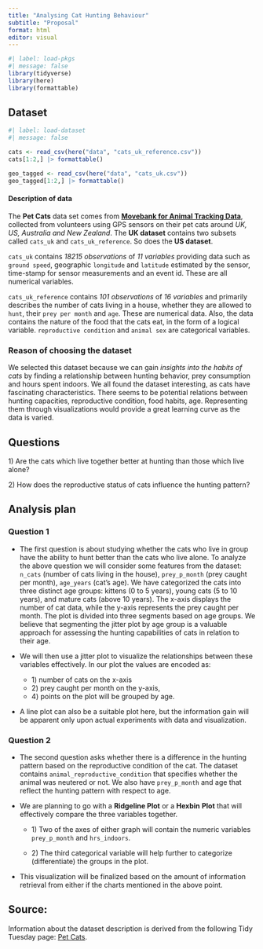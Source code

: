 ```yaml
---
title: "Analysing Cat Hunting Behaviour"
subtitle: "Proposal"
format: html
editor: visual
---
```


```r
#| label: load-pkgs
#| message: false
library(tidyverse)
library(here)
library(formattable)
```

## Dataset

```r
#| label: load-dataset
#| message: false

cats <- read_csv(here("data", "cats_uk_reference.csv"))
cats[1:2,] |> formattable()

geo_tagged <- read_csv(here("data", "cats_uk.csv"))
geo_tagged[1:2,] |> formattable()
```

#### **Description of data**

The **Pet Cats** data set comes from [**Movebank for Animal Tracking Data**](https://www.datarepository.movebank.org/handle/10255/move.882), collected from volunteers using GPS sensors on their pet cats around *UK, US, Australia and New Zealand*. The **UK dataset** contains two subsets called `cats_uk` and `cats_uk_reference`. So does the **US dataset**.

`cats_uk` contains *18215 observations* of *11 variables* providing data such as `ground speed`, geographic `longitude` and `latitude` estimated by the sensor, time-stamp for sensor measurements and an event id. These are all numerical variables.

`cats_uk_reference` contains *101 observations* of *16 variables* and primarily describes the number of cats living in a house, whether they are allowed to `hunt`, their `prey per month` and `age`. These are numerical data. Also, the data contains the nature of the food that the cats eat, in the form of a logical variable. `reproductive condition` and `animal sex` are categorical variables.

### Reason of choosing the dataset

We selected this dataset because we can gain *insights into the habits of cats* by finding a relationship between hunting behavior, prey consumption and hours spent indoors. We all found the dataset interesting, as cats have fascinating characteristics. There seems to be potential relations between hunting capacities, reproductive condition, food habits, age. Representing them through visualizations would provide a great learning curve as the data is varied.

## Questions

1\) Are the cats which live together better at hunting than those which live alone?

2\) How does the reproductive status of cats influence the hunting pattern?

## Analysis plan

### Question 1

-   The first question is about studying whether the cats who live in group have the ability to hunt better than the cats who live alone. To analyze the above question we will consider some features from the dataset: `n_cats` (number of cats living in the house), `prey_p_month` (prey caught per month), `age_years` (cat's age). We have categorized the cats into three distinct age groups: kittens (0 to 5 years), young cats (5 to 10 years), and mature cats (above 10 years). The x-axis displays the number of cat data, while the y-axis represents the prey caught per month. The plot is divided into three segments based on age groups. We believe that segmenting the jitter plot by age group is a valuable approach for assessing the hunting capabilities of cats in relation to their age.

-   We will then use a jitter plot to visualize the relationships between these variables effectively. In our plot the values are encoded as:

    -   1\) number of cats on the x-axis
    -   2\) prey caught per month on the y-axis,
    -   4\) points on the plot will be grouped by age.

-   A line plot can also be a suitable plot here, but the information gain will be apparent only upon actual experiments with data and visualization.

### Question 2

-   The second question asks whether there is a difference in the hunting pattern based on the reproductive condition of the cat. The dataset contains `animal_reproductive_condition` that specifies whether the animal was neutered or not. We also have `prey_p_month` and age that reflect the hunting pattern with respect to age.

-   We are planning to go with a **Ridgeline Plot** or a **Hexbin** **Plot** that will effectively compare the three variables together.

    -   1\) Two of the axes of either graph will contain the numeric variables `prey_p_month` and `hrs_indoors`.

    -   2\) The third categorical variable will help further to categorize (differentiate) the groups in the plot.

-   This visualization will be finalized based on the amount of information retrieval from either if the charts mentioned in the above point.

## Source:

Information about the dataset description is derived from the following Tidy Tuesday page: [Pet Cats](https://github.com/rfordatascience/tidytuesday/blob/master/data/2023/2023-01-31/readme.md).
